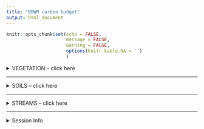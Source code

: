 ```yaml
---
title: "BBWM carbon budget"
output: html_document
---
```


```r
knitr::opts_chunk$set(echo = FALSE,
                      message = FALSE,
                      warning = FALSE,
                      options(knitr.kable.NA = '')
                      )
```

<details>
  <summary>VEGETATION -- click here</summary>


## VEGETATION CHEMISTRY

```r
foliage_table = 
  readd(veg_chemistry_table) %>% 
  filter(material == "foliage") %>% 
  ungroup() %>% 
  dplyr::select(material, species, watershed, TC_perc, se, n)  

knitr::kable(
  list(foliage_table %>% filter(watershed == "EB"),
    foliage_table %>% filter(watershed == "WB") %>% 
      dplyr::select(watershed, TC_perc, se, n))
)
```


```r
wood_table = 
  readd(veg_chemistry_table) %>% 
  filter(material == "wood") %>% 
  ungroup() %>% 
  dplyr::select(material, species, watershed, TC_perc, se, n)  

knitr::kable(
  list(wood_table %>% filter(watershed == "EB"),
    wood_table %>% filter(watershed == "WB") %>% 
      dplyr::select(watershed, TC_perc, se, n))
)
```


```r
veg_table = 
  readd(veg_chemistry_table) %>% 
  filter(!material %in% c("foliage", "wood")) %>% 
  filter(forest != "RT") %>% 
  ungroup() %>% 
  dplyr::select(material, forest, watershed, TC_perc, se, n) %>% 
  arrange(material, forest)

knitr::kable(
  list(veg_table %>% filter(watershed == "EB"),
    veg_table %>% filter(watershed == "WB") %>% 
      dplyr::select(watershed, TC_perc, se, n))
)  

```


```r
readd(gg_veg_chemistry)
```

#### *note: we need to remove outliers*


---

## VEGETATION BIOMASS (kg/ha)
```r
biomass = readd(biomass_table) %>% ungroup() %>% 
  dplyr::select(material, forest, EB, WB)

knitr::kable(
  list(biomass %>% filter(forest == "HW"),
       biomass %>% filter(forest == "SW") %>% dplyr::select(-material))
)
```

---

## VEGETATION CARBON STOCKS (kg/ha)
```r
stocks_table = readd(carbon_stocks_table) %>% 
  ungroup() %>% 
  dplyr::select(material, forest, EB, WB)

knitr::kable(
  list(stocks_table %>% filter(forest == "HW"),
       stocks_table %>% filter(forest == "SW") %>% dplyr::select(-material))
  )
```


```r
readd(gg_veg_stocks)
```

#### *note: we need to double check "herb"*


</details>

---

<details>
  <summary>SOILS -- click here</summary>
  
#### soil mass, kg/ha

```r
soil_mass = readd(soil_summary)$summary_table_mass %>% ungroup()

knitr::kable(
  list(
    soil_mass %>% filter(forest == "HW"),
    soil_mass %>% filter(forest == "SW") %>% dplyr::select(-horizon)
  )
)
```

#### TC percentage

```r
soil_tc_perc = readd(soil_summary)$summary_table_tc_perc %>% ungroup() %>% 
  rename(depth = increment)

knitr::kable(
  list(
    soil_tc_perc %>% filter(forest == "HW"),
    soil_tc_perc %>% filter(forest == "SW") %>% dplyr::select(-depth)
  )
)
```

#### TC kg/ha

```r
soil_tc = readd(soil_summary)$summary_table_tc %>% ungroup()

knitr::kable(
  list(soil_tc %>% filter(forest == "HW"),
       soil_tc %>% filter(forest == "SW") %>% dplyr::select(-horizon))
)

```

</details>

---

<details>
  <summary>STREAMS -- click here </summary>
  
```r
readd(streams_plot)$gg_stream_monthly
```

```r
readd(streams_plot)$gg_stream_annual
```


```r
readd(streams_plot)$gg_stream_cumulative
```



</details>


---


<details>
  <summary>Session Info</summary>
  
  Date run: `r Sys.Date()`

Session Info:
```r
sessionInfo()
```

  
  
</details>

